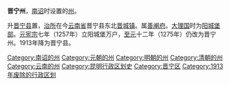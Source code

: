 '''晋宁州'''，[[南诏|南诏]]时设置的[[州|州]]。

升[[晋宁县|晋宁县]]置，[[治所|治所]]在今[[云南省|云南省]]晋宁县东北[[晋城镇|晋城镇]]。属[[善阐府|善阐府]]。[[大理国|大理国]]时为[[阳城堡部|阳城堡部]]。[[元宪宗|元宪宗]]七年（1257年）立阳城堡万户，[[至元_(忽必烈)|至元]]十二年（1275年）仍改为晋宁州。1913年降为晋宁县。
{{清朝云南行政区划}}
{{明朝云南行政区划}}
{{元朝云南行政区划}}
{{云南行政区划小作品}}
[[Category:南诏的州|Category:南诏的州]]
[[Category:元朝的州|Category:元朝的州]]
[[Category:明朝的州|Category:明朝的州]]
[[Category:清朝的州|Category:清朝的州]]
[[Category:云南的州|Category:云南的州]]
[[Category:昆明行政区划史|Category:昆明行政区划史]]
[[Category:晋宁区|Category:晋宁区]]
[[Category:1913年废除的行政区划|Category:1913年废除的行政区划]]
